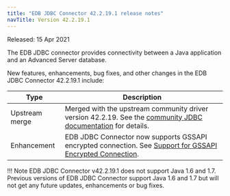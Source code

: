 ```yaml
---
title: "EDB JDBC Connector 42.2.19.1 release notes"
navTitle: Version 42.2.19.1
---
```


Released: 15 Apr 2021

The EDB JDBC connector provides connectivity between a Java application and an Advanced Server database.

New features, enhancements, bug fixes, and other changes in the EDB JDBC Connector 42.2.19.1 include:

| Type           | Description                                                                                                                                                                  |
| -------------- | ---------------------------------------------------------------------------------------------------------------------------------------------------------------------------- |
| Upstream merge | Merged with the upstream community driver version 42.2.19. See the [community JDBC documentation](https://jdbc.postgresql.org/changelogs/2021-02-18-42.2.19-release/) for details.      |
| Enhancement    | EDB JDBC Connector now supports GSSAPI encrypted connection. See [Support for GSSAPI Encrypted Connection](../09_security_and_encryption/03_support_for_gssapi_encrypted_connection).                                                                                                              |

!!! Note
    EDB JDBC Connector v42.2.19.1 does not support Java 1.6 and 1.7. Previous versions of EDB JDBC Connector support Java 1.6 and 1.7 but will not get any future updates, enhancements or bug fixes. 
